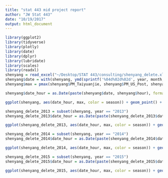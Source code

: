 ```yaml
---
title: "stat 443 mid project report"
author: "JW Stat 443"
date: "10/19/2017"
output: html_document
---
```


```r
library(ggplot2)
library(tidyverse)
library(plotly)
library(date)
library(dplyr)
library(lubridate)
library(scales)
library(readxl)
shenyang = read_excel("~/Desktop/STAT 443/consulting/shenyang_delete.xlsx")
shenyang$date = with(shenyang, ymd(sprintf('%04d%02d%02d', year, month, day)))
shenyang$max = pmax(shenyang$PM_Taiyuanjie, shenyang$PM_US_Post, shenyang$PM_Xiaoheyan, na.rm=TRUE)
```

```r
shenyang$date_hour = as.Date(paste(shenyang$date, shenyang$hour), format="%Y-%m-%d %H")

ggplot(shenyang, aes(date_hour, max, color = season)) + geom_point() + scale_x_date(labels = date_format ("%Y-%m-%d %H:%M",tz = "UTC")) + xlab("") + ylab("Max PM")+ ggtitle("Max PM Values from 2013 to 2015") + theme(plot.title = element_text(hjust = 0.5), panel.grid.major = element_blank(), panel.grid.minor = element_blank(), panel.background = element_blank(), axis.line = element_line(colour = "black"))
```

```r
shenyang_delete_2013 = subset(shenyang, year == "2013")
shenyang_delete_2013$date_hour = as.Date(paste(shenyang_delete_2013$date, shenyang_delete_2013$hour), format="%Y-%m-%d %H")

ggplot(shenyang_delete_2013, aes(date_hour, max, color = season)) + geom_point() + scale_x_date(labels = date_format ("%Y-%m-%d %H:%M",tz = "UTC")) + xlab("") + ylab("Max PM")+ ggtitle("Max PM Values in 2013") + theme(plot.title = element_text(hjust = 0.5),panel.grid.major = element_blank(), panel.grid.minor = element_blank(), panel.background = element_blank(), axis.line = element_line(colour = "black"))
```

```r
shenyang_delete_2014 = subset(shenyang, year == "2014")
shenyang_delete_2014$date_hour = as.Date(paste(shenyang_delete_2014$date, shenyang_delete_2014$hour), format="%Y-%m-%d %H")

ggplot(shenyang_delete_2014, aes(date_hour, max, color = season)) + geom_point() + scale_x_date(labels = date_format ("%Y-%m-%d %H:%M",tz = "UTC")) + xlab("") + ylab("Max PM")+ ggtitle("Max PM Values in 2014") + theme(plot.title = element_text(hjust = 0.5),panel.grid.major = element_blank(), panel.grid.minor = element_blank(), panel.background = element_blank(), axis.line = element_line(colour = "black"))
```

```r
shenyang_delete_2015 = subset(shenyang, year == "2015")
shenyang_delete_2015$date_hour = as.Date(paste(shenyang_delete_2015$date, shenyang_delete_2015$hour), format="%Y-%m-%d %H")

ggplot(shenyang_delete_2015, aes(date_hour, max, color = season)) + geom_point() + scale_x_date(labels = date_format ("%Y-%m-%d %H:%M",tz = "UTC")) + xlab("") + ylab("Max PM")+ ggtitle("Max PM Values in 2015") + theme(plot.title = element_text(hjust = 0.5), panel.grid.major = element_blank(), panel.grid.minor = element_blank(), panel.background = element_blank(), axis.line = element_line(colour = "black"))
```

